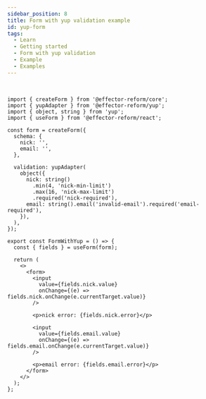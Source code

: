 ```yaml
---
sidebar_position: 8
title: Form with yup validation example
id: yup-form
tags:
  - Learn
  - Getting started
  - Form with yup validation
  - Example
  - Examples
---
```



<FormWithYup/>
<br/>

```tsx
import { createForm } from '@effector-reform/core';
import { yupAdapter } from '@effector-reform/yup';
import { object, string } from 'yup';
import { useForm } from '@effector-reform/react';

const form = createForm({
  schema: {
    nick: '',
    email: '',
  },

  validation: yupAdapter(
    object({
      nick: string()
        .min(4, 'nick-min-limit')
        .max(16, 'nick-max-limit')
        .required('nick-required'),
      email: string().email('invalid-email').required('email-required'),
    }),
  ),
});

export const FormWithYup = () => {
  const { fields } = useForm(form);

  return (
    <>
      <form>
        <input
          value={fields.nick.value}
          onChange={(e) => fields.nick.onChange(e.currentTarget.value)}
        />

        <p>nick error: {fields.nick.error}</p>

        <input
          value={fields.email.value}
          onChange={(e) => fields.email.onChange(e.currentTarget.value)}
        />

        <p>email error: {fields.email.error}</p>
      </form>
    </>
  );
};
```